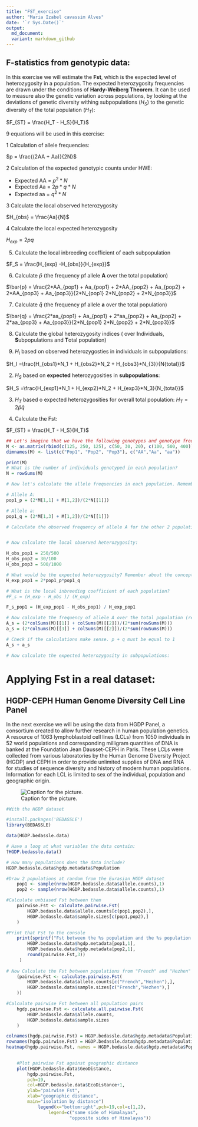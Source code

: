```yaml
---
title: "FST_exercise"
author: "Maria Izabel cavassim Alves"
date: '`r Sys.Date()`'
output:
  md_document:
  variant: markdown_github
---
```


## F-statistics from genotypic data:

In this exercise we will estimate the **Fst**, which is the expected level of heterozygosity in a population. The expected heterozygosity frequencies are drawn under the conditions of **Hardy-Weiberg Theorem**. It can be used to measure also the genetic variation across populations, by looking at the deviations of genetic diversity withing subpopulations ($H_S$) to the genetic diversity of the total population ($H_T$):

$F_{ST} = \frac{H_T - H_S}{H_T}$

9 equations will be used in this exercise:

1 Calculation of allele frequencies:

$p = \frac{(2AA + Aa)}{2N}$ 

2 Calculation of the expected genotypic counts under HWE:

* Expected AA = $p^2*N$
* Expected Aa = $2p*q*N$ 
* Expected aa = $q^2*N$

3 Calculate the local observed heterozygosity 

$H_{obs} = \frac{Aa}{N}$

4 Calculate the local expected heterozygosity

$H_{exp} = 2pq$

5. Calculate the local inbreeding coefficient of each subpopulation

$F_S = \frac{H_{exp} -H_{obs}}{H_{exp}}$

6. Calculate $\bar{p}$ (the frequency pf allele **A** over the total population)

$\bar{p} = \frac{2*AA_{pop1} + Aa_{pop1} + 2*AA_{pop2} + Aa_{pop2} + 2*AA_{pop3} + Aa_{pop3}}{2*N_{pop1} 2*N_{pop2} + 2*N_{pop3}}$

7. Calculate $\bar{q}$ (the frequency pf allele **a** over the total population)

$\bar{q} = \frac{2*aa_{pop1} + Aa_{pop1} + 2*aa_{pop2} + Aa_{pop2} + 2*aa_{pop3} + Aa_{pop3}}{2*N_{pop1} 2*N_{pop2} + 2*N_{pop3}}$

8. Calculate the global heterozygosity indices ( over **I**ndividuals, **S**ubpopulations and **T**otal population)

1. $H_I$ based on observed heterozygosties in individuals in subpopulations:

$H_I =\frac{H_{obs1}*N_1 + H_{obs2}*N_2 + H_{obs3}*N_{3}}{N{total}}$

2. $H_S$ based on **expected** heterozygosities in **subpopulations**:

$H_S =\frac{H_{exp1}*N_1 + H_{exp2}*N_2 + H_{exp3}*N_3}{N_{total}}$

3. $H_T$ based o expected heterozygosities for overall total population:
$H_T = 2\bar{p}\bar{q}$

9. Calculate the Fst:

$F_{ST} = \frac{H_T - H_S}{H_T}$
```r

## Let's imagine that we have the following genotypes and genotype frequencies in each population:
M <- as.matrix(rbind(c(125, 250, 125), c(50, 30, 20), c(100, 500, 400)))
dimnames(M) <- list(c("Pop1", "Pop2", "Pop3"), c("AA","Aa", "aa"))

print(M)
# What is the number of individuals genotyped in each population?
N = rowSums(M)

# Now let's calculate the allele frequencies in each population. Remember that the number of alleles is twice the number of genotypes.

# Allele A: 
pop1_p = (2*M[1,1] + M[1,2])/(2*N[[1]])

# Allele a:
pop1_q = (2*M[1,3] + M[1,2])/(2*N[[1]])

# Calculate the observed frequency of allele A for the other 2 populations


# Now calculate the local observed heterozygosity:

H_obs_pop1 = 250/500
H_obs_pop2 = 30/100
H_obs_pop3 = 500/1000

# What would be the expected heterozygosity? Remember about the concepts of Hardy Weinberg equilibrium:
H_exp_pop1 = 2*pop1_p*pop1_q

# What is the local inbreeding coefficient of each population?
#F_s = (H_exp - H_obs )/ (H_exp)

F_s_pop1 = (H_exp_pop1 - H_obs_pop1) / H_exp_pop1

# Now calculate the frequency of allele A over the total population (remember to mutiple the N frequencies):
A_s = (2*colSums(M)[[1]] + colSums(M)[[2]])/(2*sum(rowSums(M)))
a_s = (2*colSums(M)[[3]] + colSums(M)[[2]])/(2*sum(rowSums(M)))

# Check if the calculations make sense. p + q must be equal to 1
A_s + a_s

# Now calculate the expected heterozygosity in subpopulations: 


```

# Applying Fst in a real dataset: 

## HGDP-CEPH Human Genome Diversity Cell Line Panel

In the next exercise we will be using the data from HGDP Panel, a consortium created to allow further research in human population genetics.  
A resource of 1063 lymphoblastoid cell lines (LCLs) from 1050 individuals in 52 world populations and corresponding milligram quantities of DNA is banked at the Foundation Jean Dausset-CEPH in Paris. These LCLs were collected from various laboratories by the Human Genome Diversity Project (HGDP) and CEPH in order to provide unlimited supplies of DNA and RNA for studies of sequence diversity and history of modern human populations. Information for each LCL is limited to sex of the individual, population and geographic origin. 

![Caption for the picture.](/Users/PM/Dropbox/PG2018/exercises/Fst_HGDP/HGDP-panel.png)

```r
#With the HGDP dataset

#install.packages('BEDASSLE')
library(BEDASSLE)

data(HGDP.bedassle.data)

# Have a loog at what variables the data contain:
?HGDP.bedassle.data()

# How many populations does the data include?
HGDP.bedassle.data$hgdp.metadata$Population

#Draw 2 populations at random from the Eurasian HGDP dataset
	pop1 <- sample(nrow(HGDP.bedassle.data$allele.counts),1)
	pop2 <- sample(nrow(HGDP.bedassle.data$allele.counts),1)

#Calculate unbiased Fst between them
	pairwise.Fst <- calculate.pairwise.Fst(
		HGDP.bedassle.data$allele.counts[c(pop1,pop2),],
		HGDP.bedassle.data$sample.sizes[c(pop1,pop2),]	
	)

#Print that Fst to the console
	print(sprintf("Fst between the %s population and the %s population is %s",
		HGDP.bedassle.data$hgdp.metadata[pop1,1],
		HGDP.bedassle.data$hgdp.metadata[pop2,1],
		round(pairwise.Fst,3))
	 )
	
# Now Calculate the Fst between populations from "French" and "Hezhen"
	(pairwise.Fst <- calculate.pairwise.Fst(
		HGDP.bedassle.data$allele.counts[c("French","Hezhen"),],
		HGDP.bedassle.data$sample.sizes[c("French","Hezhen"),]	
	))

#Calculate pairwise Fst between all population pairs
	hgdp.pairwise.Fst <- calculate.all.pairwise.Fst(
		HGDP.bedassle.data$allele.counts,
		HGDP.bedassle.data$sample.sizes
	)	

colnames(hgdp.pairwise.Fst) = HGDP.bedassle.data$hgdp.metadata$Population
rownames(hgdp.pairwise.Fst) = HGDP.bedassle.data$hgdp.metadata$Population
heatmap(hgdp.pairwise.Fst, names = HGDP.bedassle.data$hgdp.metadata$Population)

	
	#Plot pairwise Fst against geographic distance
	plot(HGDP.bedassle.data$GeoDistance,
		hgdp.pairwise.Fst,
		pch=19,
		col=HGDP.bedassle.data$EcoDistance+1,
		ylab="pairwise Fst",
		xlab="geographic distance",
		main="isolation by distance")
			legend(x="bottomright",pch=19,col=c(1,2),
				legend=c("same side of Himalayas",
						"opposite sides of Himalayas"))
```


